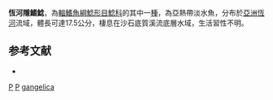 {{Speciesbox 
| taxon = Pterocryptis gangelica
| status = DD
| status_system = IUCN3.1
| binomial_authority = [[Peters|Peters]], 1861
| synonyms = *''Callichrous gangeticus'', Peters, 1861
*''Cryptopterus gangeticus'', Peters, 1861
*''Silurus gangetica'', Peters, 1861
}}

'''恆河隱鰭鯰'''，為[[輻鰭魚綱|輻鰭魚綱]][[鯰形目|鯰形目]][[鯰科|鯰科]]的其中一[[種|種]]，為亞熱帶淡水魚，分布於[[亞洲|亞洲]][[恆河|恆河]]流域，體長可達17.5公分，棲息在沙石底質溪流底層水域，生活習性不明。

==参考文献==
*{{FishBase_species|genus=Pterocryptis|species=gangelica|year=2015|month=8}}

{{Taxonbar}}

[[Category:1861年描述的鱼类|P]]
[[Category:IUCN红色名录数据缺乏物种|P]]
[[Category:隱鰭鯰屬|gangelica]]